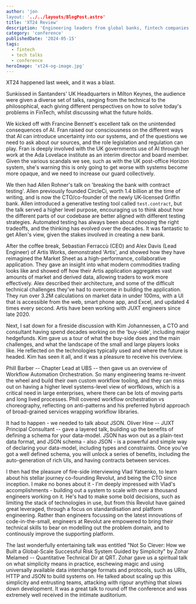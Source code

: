 ```yaml
---
author: 'jon
layout: '../../layouts/BlogPost.astro'
title: 'XT24 Review'
description: 'Engineering leaders from global banks, fintech companies and hedge funds met in Milton Keynes for XT24 Fintech Conf'
category: 'conference'
publishedDate: '2024-05-15'
tags:
  - fintech
  - tech talks
  - conference
heroImage: 'xt24-og-image.jpg'
---
```


XT24 happened last week, and it was a blast.

Sunkissed in Santanders' UK Headquarters in Milton Keynes, the audience were given a diverse set of talks, ranging from the technical to the philosophical, each giving different perspectives on how to solve today's problems in FinTech, whilst discussing what the future holds.

We kicked off with Francine Bennett's excellent talk on the unintended consequences of AI. Fran raised our consciousness on the different ways that AI can introduce uncertainty into our systems, and of the questions we need to ask about our sources, and the role legislation and regulation can play. Fran is deeply involved with the UK governments use of AI through her work at the Ada Lovelace institute as an interim director and board member. Given the various scandals we see, such as with the UK post-office Horizon system, she's warning this is only going to get worse with systems become more opaque, and we need to increase our guard collectively.

We then had Allen Rohner's talk on 'breaking the bank with contract testing'. Allen previously founded CircleCi, worth 1.4 billion at the time of writing, and is now the CTO/co-founder of the newly UK-licensed Griffin bank. Allen introduced a generative testing tool called `test.contract`, but the talk served a higher level purpose, encouraging us to think about how the different parts of our codebase are better aligned with different testing strategies. Automated testing has always been about choosing the right tradeoffs, and the thinking has evolved over the decades. It was fantastic to get Allen's view, given the stakes involved in creating a new bank.

After the coffee break, Sebastian Ferraccù (CEO) and Alex Davis (Lead Engineer) of Artis Works, demonstrated 'Artis', and showed how they have reimagined the Market Sheet as a high-performance, collaborative application. They gave an insight into what modern commodities trading looks like and showed off how their Artis application aggregates vast amounts of market and derived data, allowing traders to work more effectively. Alex described their architecture, and some of the difficult technical challenges they've had to overcome in building the application. They run over 3.2M calculations on market data in under 100ms, with a UI that is accessible from the web, smart phone app, and Excel, and updated 4 times every second. Artis have been working with JUXT engineers since late 2020.

Next, I sat down for a fireside discussion with Kim Johannessen, a CTO and consultant having spend decades working on the 'buy-side', including major hedgefunds. Kim gave us a tour of what the buy-side does and the main challenges, and what the landscape of the small and large players looks like. He reflected on the technologies typically used and where the future is headed. Kim has seen it all, and it was a pleasure to receive his overview.

Phill Barber -- Chapter Lead at UBS -- then gave us an overview of Workflow Automation Orchestration. So many engineering teams re-invent the wheel and build their own custom workflow tooling, and they can miss out on having a higher level systems-level view of worfklows, which is a critical need in large enterprises, where there can be lots of moving parts and long lived processes. Phill covered workflow orchestration vs choreography, reflecting on anti-patterns and his preferred hybrid approach of broad-grained services wrapping workflow libraries.

It had to happen - we needed to talk about JSON. Oliver Hine -- JUXT Principal Consultant -- gave a layered talk, building up the benefits of defining a schema for your data-model. JSON has won out as a plain-text data format, and JSON schema - also JSON - is a powerful and simple way of declaring your data-model, including types and constraints. Once you've got a well defined schema, you will unlock a series of benefits, including the auto-generation of rich UIs, and having contracts between services.

I then had the pleasure of fire-side interviewing Vlad Yatsenko, to learn about his stellar journey co-founding Revolut, and being the CTO since inception. I make no bones about it - I'm deeply impressed with Vlad's accomplishments - building out a system to scale with over a thousand engineers working on it. He's had to make some bold decisions, such as limiting the stack of technologies in use, but from this Revolut have gained great leveraged, through a focus on standardisation and platform engineering. Rather than engineers focussing on the latest innovations of code-in-the-small, engineers at Revolut are empowered to bring their technical skills to bear on modelling out the problem domain, and to continously improve the supporting platform.

The last wonderfully entertaining talk was entitled "Not So Clever: How we Built a Global-Scale Successful Risk System Guided by Simplicity" by Zohar Melamed -- Quantitative Technical Dir at QRT. Zohar gave us a spiritual talk on what simplicity means in practice, eschewing magic and using universally available data interchange formats and protocols, such as URIs, HTTP and JSON to build systems on. He talked about scaling up this simplicity and entrusting teams, attacking with rigour anything that slows down development. It was a great talk to round off the conference and was extremely well received in the intimate auditorium.
